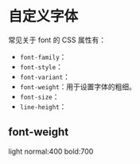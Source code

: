 # 自定义字体

常见关于 font 的 CSS 属性有：

* `font-family`：
* `font-style`：
* `font-variant`：
* `font-weight`：用于设置字体的粗细。
* `font-size`：
* `line-height`：


## font-weight
light
normal:400
bold:700
